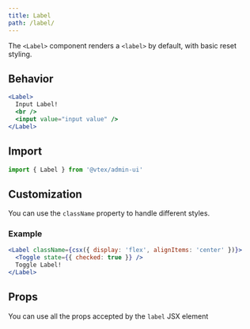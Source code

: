```yaml
---
title: Label
path: /label/
---
```


The `<Label>` component renders a `<label>` by default, with basic reset styling.

## Behavior

```jsx live
<Label>
  Input Label!
  <br />
  <input value="input value" />
</Label>
```

## Import

```jsx isStatic
import { Label } from '@vtex/admin-ui'
```

## Customization

You can use the `className` property to handle different styles.

### Example

```jsx live
<Label className={csx({ display: 'flex', alignItems: 'center' })}>
  <Toggle state={{ checked: true }} />
  Toggle Label!
</Label>
```

## Props

You can use all the props accepted by the `label` JSX element

